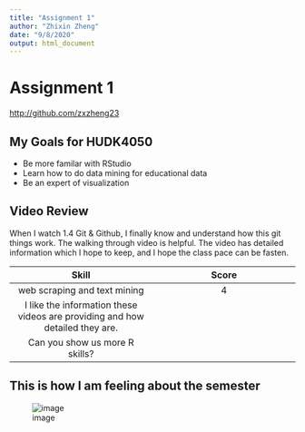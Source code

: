 ```yaml
---
title: "Assignment 1"
author: "Zhixin Zheng"
date: "9/8/2020"
output: html_document
---
```


# Assignment 1
<http://github.com/zxzheng23>


## My Goals for HUDK4050
* Be more familar with RStudio
* Learn how to do data mining for educational data
* Be an expert of visualization

## Video Review
When I watch 1.4 Git & Github, I finally know and understand how this git things work. The walking through video is helpful. The video has detailed information which I hope to keep, and I hope the class pace can be fasten. 

|Skill|Score|
|:---:|:---:|
|web scraping and text mining|4|
|I like the information these videos are providing and how detailed they are.|
|Can you show us more R skills?|

## This is how I am feeling about the semester
![image](IMG_7936_opt.jpg)

  